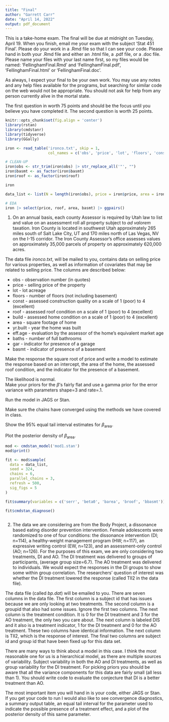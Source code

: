 ```yaml
---
title: "Final"
author: "Garrett Carr"
date: "April 14, 2022"
output: pdf_document
---
```


This is a take-home exam.  The final will be due at midnight on Tuesday, April
19.  When you finish, email
me your exam with the subject ‘Stat 451 Final’. Please
do your work in a .Rmd file so that I can see your code.  Please hand in both your .Rmd file and either an .html
file, a .pdf file, or a .doc file.  Please name your files with your last name first, so my files would be named:
'FellinghamFinal.Rmd' and 'FellinghamFinal.pdf', 'FellinghamFinal.html' or
'FellinghamFinal.doc'.

As always, I expect your final to be your own work.  You may use any notes and any help files available
for the programs, but searching for similar code on the web would not be appropriate.  You should not
ask for help from any person currently alive in the mortal state.

The first question in worth 75 points and should be the focus until you believe you have 
completed it.  The second question is worth 25 points.


```r
knitr::opts_chunk$set(fig.align = 'center')
library(rstan)
library(cmdstanr)
library(tidyverse)
library(GGally)

iron <- read_table('ironco.txt', skip = 1, 
                   col_names = c('obs', 'price', 'lot', 'floors', 'const', 'roof', 'build', 'area', 'yr.built', 'eff.age', 'baths', 'gar', 'basmt'))

# CLEAN-UP
iron$obs <- str_trim(iron$obs) |> str_replace_all('"', "")
iron$basmt <- as_factor(iron$basmt)
iron$roof <- as_factor(iron$roof)

iron

data_list <- list(N = length(iron$obs), price = iron$price, area = iron$area, roof = iron$roof, basmt = iron$basmt)

# EDA
iron |> select(price, roof, area, basmt) |> ggpairs()
```

1. On an annual basis, each county Assessor is required by Utah law to list and value on an assessment roll all property subject to *ad valorem* taxation. 
  Iron County is located in southwest Utah approximately 265 miles south of Salt Lake City, UT and 170 miles north of Las Vegas, NV on the I-15 corridor. 
  The Iron County Assessor’s office assesses values on approximately 35,000 parcels of property on approximately 620,000 acres.

  The data file *ironco.txt*, will be mailed to you, contains data on selling price for various properties, as well
  as information of covariates that may be related to selling price.  The columns are described below:

  * obs - observation number (in quotes)
  * price - selling price of the property
  * lot - lot acreage
  * floors - number of floors (not including basement)
  * const - assessed construction quality on a scale of 1 (poor) to 4 (excellent)
  * roof - assessed roof condition on a scale of 1 (poor) to 4 (excellent)
  * build - assessed home condition on a scale of 1 (poor) to 4 (excellent)
  * area - square footage of home
  * yr.built - year the home was built
  * eff.age - evaluation by the assessor of the home's equivalent market age
  * baths - number of full bathrooms
  * gar - indicator for presence of a garage
  * basmt - indicator of presence of a basement

  Make the response the square root of price and write a model to 
  estimate the response based on an intercept, 
  the area of the home, 
  the assessed roof condition, 
  and the indicator for the presence of a basement.

  The likelihood is normal.  
  Make your priors for the $\beta$'s fairly flat and use a gamma prior for the
  error variance with parameters shape=3 and rate=.1.

  Run the model in JAGS or Stan.

  Make sure the chains have converged using the methods we have covered in class.  

  Show the 95\% equal tail interval estimates for $\beta_\text{area}$.  

  Plot the posterior density of $\beta_\text{area}$.
  
```r
mod <- cmdstan_model('mod1.stan')
mod$print()
```
  
```r
fit <- mod$sample(
  data = data_list,
  seed = 324,
  chains = 6,
  parallel_chains = 3,
  refresh = 500,
  sig_figs = 5
)

fit$summary(variables = c('serr', 'beta0', 'barea', 'broof', 'bbasmt'))

fit$cmdstan_diagnose()
```
```r

```
  

2. The data we are considering are from the Body Project, a dissonance based eating disorder prevention
intervention.  Female adolescents were randomized to one of four conditions: the dissonance intervention
(DI; n=114), a healthy-weight management program (HW; n=117), an expressive writing control (EW, n=123),
and an assessment-only control (AO; n=126).  For the purposes of this exam, we are only considering 
two treatments, DI and AO.  The DI treatment was delivered to groups of participants, (average group size=6.7).
The AO treatment was delivered to individuals.  We would expect the responses in the DI groups to show some
within group correlation.  The researchers' question of interest was whether the DI treatment lowered the 
response (called TII2 in the data file).  

The data file (called *bp.dat*) will be emailed to you.  There are seven columns in the data file.  The first column is a subject
id that has issues because we are only looking at two treatments.  The second column is a groupid that also had some issues.
Ignore the first two columns.  The next column is the treatment condition.  It is 0 for the DI treatment and 3 for the AO treatment, the only two you care about.
The next column is labeled DIS and it also is a treatment indicator, 1 for the DI treatment and 0 for the AO treatment.
These two columns have identical information.
The next column is TII2, which is the response of interest.  The final two columns are subject id and group id that have been
fixed up for this data set.

There are many ways to think about a model in this case.  I think the most reasonable one for us is a hierarchical model, as there are
multiple sources of variability.  Subject variability in both the AO and DI treatments, as well as group variability for the DI treatment.
For picking priors you should be aware that all the variance components for this data are fairly small
(all less than 1).  You should write code to evaluate the conjecture that DI is a better treatment than AO.

The most important item you will hand in is your code, either JAGS or Stan.  If you get your code to run I would also like to see convergence diagnostics, a
summary output table, an equal tail interval for the parameter used to indicate the possible presence of a treatment effect, and a plot of the posterior
density of this same parameter.

